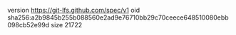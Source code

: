 version https://git-lfs.github.com/spec/v1
oid sha256:a2b9845b255b088560e2ad9e76710bb29c70ceece648510080ebb098cb52e99d
size 21722
